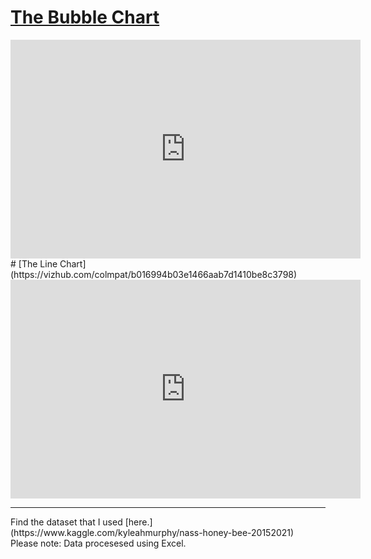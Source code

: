 


# [The Bubble Chart](https://vizhub.com/colmpat/ff7c48ab3e29416b849f6de98eaf7813)
<iframe width="560" height="350" src="https://vizhub.com/colmpat/ff7c48ab3e29416b849f6de98eaf7813?mode=embed" title="Colm Lang A5 | Bubble Chart" frameborder="0" ></iframe>
# [The Line Chart](https://vizhub.com/colmpat/b016994b03e1466aab7d1410be8c3798)
<iframe width="560" height="350" src="https://vizhub.com/colmpat/b016994b03e1466aab7d1410be8c3798?mode=embed" title="Colm Lang A5 | Line Chart" frameborder="0" ></iframe>
<hr/>
Find the dataset that I used [here.](https://www.kaggle.com/kyleahmurphy/nass-honey-bee-20152021)
<br/>
Please note: Data procesesed using Excel.